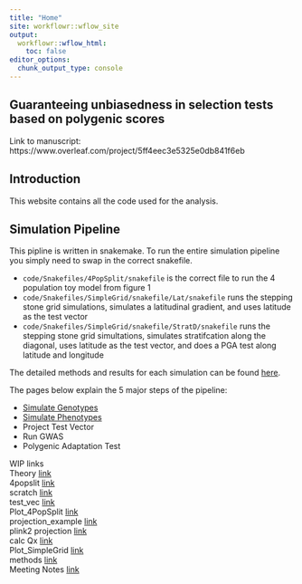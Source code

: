 ```yaml
---
title: "Home"
site: workflowr::wflow_site
output:
  workflowr::wflow_html:
    toc: false
editor_options:
  chunk_output_type: console
---
```


## Guaranteeing unbiasedness in selection tests based on polygenic scores

Link to manuscript: https://www.overleaf.com/project/5ff4eec3e5325e0db841f6eb 

## Introduction 

This website contains all the code used for the analysis.  

## Simulation Pipeline 

This pipline is written in snakemake. To run the entire simulation pipeline you simply need to swap in the correct snakefile.   

* `code/Snakefiles/4PopSplit/snakefile` is the correct file to run the 4 population toy model from figure 1  
* `code/Snakefiles/SimpleGrid/snakefile/Lat/snakefile` runs the stepping stone grid simulations, simulates a latitudinal gradient, and uses latitude as the test vector   
* `code/Snakefiles/SimpleGrid/snakefile/StratD/snakefile` runs the stepping stone grid simultations, simulates stratifcation along the diagonal, uses latitude as the test vector, and does a PGA test along latitude and longitude  

The detailed methods and results for each simulation can be found [here](Simulations_methods.html).  

The pages below explain the 5 major steps of the pipeline:  

* [Simulate Genotypes](Simulate_Genotypes.html) 
* [Simulate Phenotypes](Simulate_Phenotypes.html) 
* Project Test Vector 
* Run GWAS 
* Polygenic Adaptation Test 




  
WIP links  
Theory [link](Theory.html)  
4popslit [link](4Popsplit.html)  
scratch [link](scratch.html)  
test_vec [link](Test_vec.html)  
Plot_4PopSplit [link](Plot_4PopSplit.html)   
projection_example [link](projection_example.html)  
plink2 projection [link](Projection_plink2.html)  
calc Qx [link](Calc_Qx.html)   
Plot_SimpleGrid [link](Plot_SimpleGrid.html)   
methods [link](Simulations_methods.html)  
Meeting Notes [link](Meetings_Notes.html)

